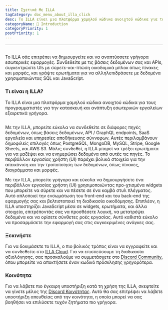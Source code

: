 ```yaml
---
title: Σχετικά Με ILLA
tagCategory: doc_menu_about_illa_click
desc: Το ILLA είναι μια πλατφόρμα χαμηλού κώδικα ανοιχτού κώδικα για τους προγραμματιστές για την κατασκευή και ανάπτυξη εσωτερικών εργαλείων εξαιρετικά γρήγορα.
categoryName: 👋 Introduction
categoryPriority: 1
postPriority: 1
---
```


* * *

## <Heading hidden>Σχετικά με ILLA</Heading>

Το ILLA σάς επιτρέπει να δημιουργείτε και να αναπτύσσετε γρήγορα εσωτερικές εφαρμογές. Συνδεθείτε με τις βάσεις δεδομένων σας και APIs, συγκεντρώστε UIs με σύρετε-και-πτώση οικοδομικά μπλοκ όπως πίνακες και μορφές, και γράψτε ερωτήματα για να αλληλεπιδράσετε με δεδομένα χρησιμοποιώντας SQL και JavaScript.

### Τι είναι η ILLA?

Το ILLA είναι μια πλατφόρμα χαμηλού κώδικα ανοιχτού κώδικα για τους προγραμματιστές για την κατασκευή και ανάπτυξη εσωτερικών εργαλείων εξαιρετικά γρήγορα.

<img
  src='https://cdn.illacloud.com/official-website/img/docs/introduction/about-illa-cloud.png'
  alt=""
/>

Με την ILLA, μπορείτε εύκολα να συνδεθείτε σε διάφορες πηγές δεδομένων, όπως βάσεις δεδομένων, API / GraphQL endpoints, SaaS εργαλεία και υπηρεσίες αποθήκευσης σύννεφων. Αυτές περιλαμβάνουν δημοφιλείς επιλογές όπως PostgreSQL, MongoDB, MySQL, Stripe, Google Sheets, και AWS S3. Μόλις συνδεθεί, η ILLA μπορεί να τρέξει ερωτήματα για να μαζέψει και να ενημερώσει δεδομένα από αυτές τις πηγές. Το περιβάλλον εργασίας χρήστη (UI) παρέχει βολικά στοιχεία για την απεικόνιση και την τροποποίηση των δεδομένων, όπως πίνακες, διαγράμματα και μορφές.

Με την ILLA, μπορείτε γρήγορα και εύκολα να δημιουργήσετε ένα περιβάλλον εργασίας χρήστη (UI) χρησιμοποιώντας προ-χτισμένα widgets που μπορείτε να σύρετε και να πέσετε σε ένα καμβά στυλ πλέγματος. Αυτό απλοποιεί την ενσωμάτωση του front-end και του back-end της εφαρμογής σας και βελτιστοποιεί τη διαδικασία οικοδόμησης. Επιπλέον, η ILLA υποστηρίζει JavaScript μέσα σε widgets, ερωτήματα, και άλλα στοιχεία, επιτρέποντάς σας να προσθέσετε λογική, να μετατρέψει δεδομένα και να ορίσετε σύνθετες ροές εργασίας. Αυτό καθιστά εύκολο να προσαρμόσετε την εφαρμογή σας στις συγκεκριμένες ανάγκες σας.

### Ξεκινήστε

Για να δοκιμάσετε το ILLA, ο πιο βολικός τρόπος είναι να εγγραφείτε και να συνδεθείτε στο [ILLA Cloud](https://cloud.illacloud.com/). 
Για να επισπεύσουμε τη διαδικασία αξιολόγησης, σας προσκαλούμε να συμμετάσχετε στο [Discord Community](https://discord.gg/illacloud), όπου μπορείτε να αποκτήσετε έναν κωδικό πρόσκλησης γρηγορότερα.

### Κοινότητα

Για να λάβετε πιο έγκαιρη υποστήριξη κατά τη χρήση της ILLA, σκεφτείτε να γίνετε μέλος της [Discord Κοινότητας](https://discord.gg/illacloud). Αυτό θα σας επιτρέψει να λάβετε υποστήριξη απευθείας από την κοινότητα, η οποία μπορεί να σας βοηθήσει να επιλύσετε τυχόν ζητήματα πιο γρήγορα. 
